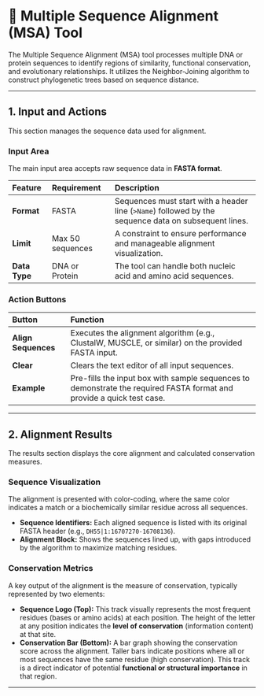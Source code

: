# 🧬 Multiple Sequence Alignment (MSA) Tool

The Multiple Sequence Alignment (MSA) tool processes multiple DNA or protein sequences to identify regions of similarity, functional conservation, and evolutionary relationships. It utilizes the Neighbor-Joining algorithm to construct phylogenetic trees based on sequence distance.

---

## 1. Input and Actions

This section manages the sequence data used for alignment.

### Input Area

The main input area accepts raw sequence data in **FASTA format**.

| Feature | Requirement | Description |
| :--- | :--- | :--- |
| **Format** | FASTA | Sequences must start with a header line (`>Name`) followed by the sequence data on subsequent lines. |
| **Limit** | Max 50 sequences | A constraint to ensure performance and manageable alignment visualization. |
| **Data Type** | DNA or Protein | The tool can handle both nucleic acid and amino acid sequences. |

### Action Buttons

| Button | Function |
| :--- | :--- |
| **Align Sequences** | Executes the alignment algorithm (e.g., ClustalW, MUSCLE, or similar) on the provided FASTA input. |
| **Clear** | Clears the text editor of all input sequences. |
| **Example** | Pre-fills the input box with sample sequences to demonstrate the required FASTA format and provide a quick test case. |

---

## 2. Alignment Results

The results section displays the core alignment and calculated conservation measures.

### Sequence Visualization

The alignment is presented with color-coding, where the same color indicates a match or a biochemically similar residue across all sequences.

* **Sequence Identifiers:** Each aligned sequence is listed with its original FASTA header (e.g., `DH55|1:16707270-16708136`).
* **Alignment Block:** Shows the sequences lined up, with gaps introduced by the algorithm to maximize matching residues.

### Conservation Metrics

A key output of the alignment is the measure of conservation, typically represented by two elements:

* **Sequence Logo (Top):** This track visually represents the most frequent residues (bases or amino acids) at each position. The height of the letter at any position indicates the **level of conservation** (information content) at that site.
* **Conservation Bar (Bottom):** A bar graph showing the conservation score across the alignment. Taller bars indicate positions where all or most sequences have the same residue (high conservation). This track is a direct indicator of potential **functional or structural importance** in that region.

---

